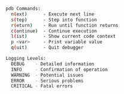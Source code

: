```sh
pdb Commands:
  n(ext)      - Execute next line
  s(tep)      - Step into function
  r(eturn)    - Run until function returns
  c(ontinue)  - Continue execution
  l(ist)      - Show current code context
  p <var>     - Print variable value
  q(uit)      - Quit debugger

Logging Levels:
  DEBUG    - Detailed information
  INFO     - Confirmation of operation
  WARNING  - Potential issues
  ERROR    - Serious problems
  CRITICAL - Fatal errors
```